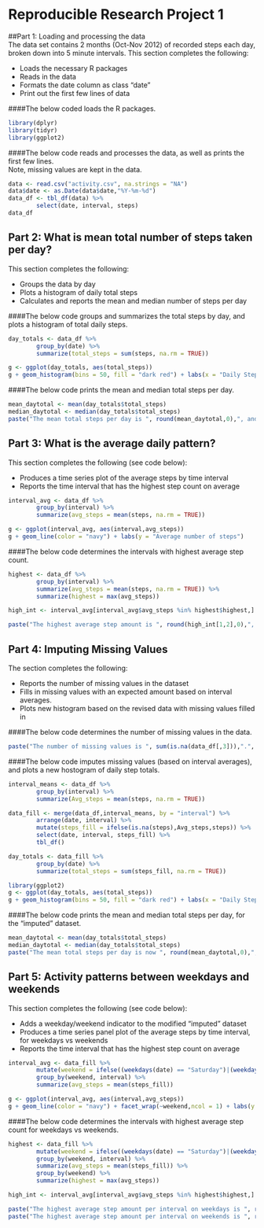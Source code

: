 Reproducible Research Project 1
============================================

##Part 1: Loading and processing the data  
The data set contains 2 months (Oct-Nov 2012) of recorded steps each day, broken down into 5 minute intervals. This section completes the following:

- Loads the necessary R packages
- Reads in the data
- Formats the date column as class "date"
- Print out the first few lines of data  
  
####The below coded loads the R packages. 
```r
library(dplyr)
library(tidyr)
library(ggplot2)
```

####The below code reads and processes the data, as well as prints the first few lines.  
Note, missing values are kept in the data.  
  
```r
data <- read.csv("activity.csv", na.strings = "NA")
data$date <- as.Date(data$date,"%Y-%m-%d")
data_df <- tbl_df(data) %>%
        select(date, interval, steps)
data_df
```

## Part 2: What is mean total number of steps taken per day?
This section completes the following:

- Groups the data by day
- Plots a histogram of daily total steps
- Calculates and reports the mean and median number of steps per day  


####The  below code groups and summarizes the total steps by day, and plots a histogram of total daily steps.
```r
day_totals <- data_df %>%
        group_by(date) %>%
        summarize(total_steps = sum(steps, na.rm = TRUE))

g <- ggplot(day_totals, aes(total_steps))
g + geom_histogram(bins = 50, fill = "dark red") + labs(x = "Daily Step Total")
```


####The below code prints the mean and median total steps per day. 
```r
mean_daytotal <- mean(day_totals$total_steps)
median_daytotal <- median(day_totals$total_steps)
paste("The mean total steps per day is ", round(mean_daytotal,0),", and the median total steps per day is ", round(median_daytotal,0),".", sep = "")
```

## Part 3: What is the average daily pattern?
This section completes the following (see code below):

- Produces a time series plot of the average steps by time interval
- Reports the time interval that has the highest step count on average

```r
interval_avg <- data_df %>%
        group_by(interval) %>%
        summarize(avg_steps = mean(steps, na.rm = TRUE))

g <- ggplot(interval_avg, aes(interval,avg_steps))
g + geom_line(color = "navy") + labs(y = "Average number of steps")

```

####The below code determines the intervals with highest average step count. 
```r
highest <- data_df %>%
        group_by(interval) %>%
        summarize(avg_steps = mean(steps, na.rm = TRUE)) %>%
        summarize(highest = max(avg_steps))

high_int <- interval_avg[interval_avg$avg_steps %in% highest$highest,]

paste("The highest average step amount is ", round(high_int[1,2],0),", and occurs in interval ", high_int[1,1],".", sep = "")
```

## Part 4: Imputing Missing Values
The section completes the following:

- Reports the number of missing values in the dataset
- Fills in missing values with an expected amount based on interval averages.
- Plots new histogram based on the revised data with missing values filled in  


####The below code determines the number of missing values in the data.
```r
paste("The number of missing values is ", sum(is.na(data_df[,3])),".", sep = "")
```


####The below code imputes missing values (based on interval averages), and plots a new hostogram of daily step totals.
```r
interval_means <- data_df %>%
        group_by(interval) %>%
        summarize(Avg_steps = mean(steps, na.rm = TRUE))

data_fill <- merge(data_df,interval_means, by = "interval") %>%
        arrange(date, interval) %>%
        mutate(steps_fill = ifelse(is.na(steps),Avg_steps,steps)) %>%
        select(date, interval, steps_fill) %>%
        tbl_df()

day_totals <- data_fill %>%
        group_by(date) %>%
        summarize(total_steps = sum(steps_fill, na.rm = TRUE))

library(ggplot2)
g <- ggplot(day_totals, aes(total_steps))
g + geom_histogram(bins = 50, fill = "dark red") + labs(x = "Daily Step Total")
```

####The below code prints the mean and median total steps per day, for the "imputed" dataset. 
```r
mean_daytotal <- mean(day_totals$total_steps)
median_daytotal <- median(day_totals$total_steps)
paste("The mean total steps per day is now ", round(mean_daytotal,0),", and the median total steps per day is now ", round(median_daytotal,0),".", sep = "")
```

## Part 5: Activity patterns between weekdays and weekends
This section completes the following (see code below):

- Adds a weekday/weekend indicator to the modified "imputed" dataset
- Produces a time series panel plot of the average steps by time interval, for weekdays vs weekends
- Reports the time interval that has the highest step count on average

```r
interval_avg <- data_fill %>%
        mutate(weekend = ifelse((weekdays(date) == "Saturday")|(weekdays(date) == "Sunday"),"weekend","weekday")) %>%
        group_by(weekend, interval) %>%
        summarize(avg_steps = mean(steps_fill))

g <- ggplot(interval_avg, aes(interval,avg_steps))
g + geom_line(color = "navy") + facet_wrap(~weekend,ncol = 1) + labs(y = "Average number of steps")

```


####The below code determines the intervals with highest average step count for weekdays vs weekends. 
```r
highest <- data_fill %>%
        mutate(weekend = ifelse((weekdays(date) == "Saturday")|(weekdays(date) == "Sunday"),"weekend","weekday")) %>%
        group_by(weekend, interval) %>%
        summarize(avg_steps = mean(steps_fill)) %>%
        group_by(weekend) %>%
        summarize(highest = max(avg_steps))

high_int <- interval_avg[interval_avg$avg_steps %in% highest$highest,]

paste("The highest average step amount per interval on weekdays is ", round(high_int[1,3],0),", and occurs in interval ", high_int[1,2],".", sep = "")
paste("The highest average step amount per interval on weekends is ", round(high_int[2,3],0),", and occurs in interval ", high_int[2,2],".", sep = "")
```

